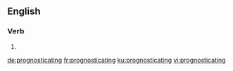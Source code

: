 ==English==

===Verb===
{{head|en|present participle}}

# {{present participle of|prognosticate|lang=en|nocat=1}}

[[de:prognosticating]]
[[fr:prognosticating]]
[[ku:prognosticating]]
[[vi:prognosticating]]
